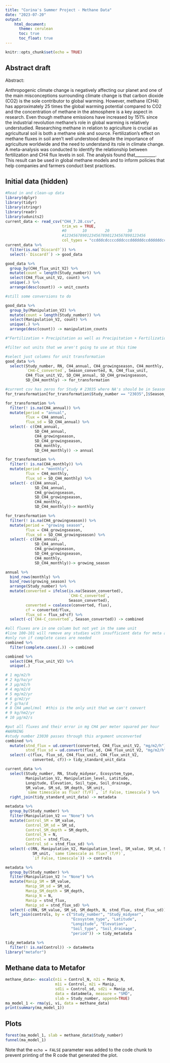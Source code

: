 ```yaml
---
title: "Corina's Summer Project - Methane Data"
date: "2023-07-20"
output: 
    html_document:
      theme: cerulean 
      toc: true
      toc_float: true
---
```


```r
knitr::opts_chunk$set(echo = TRUE)
```
## Abstract draft
Abstract: 

Anthropogenic climate change is negatively affecting our planet and one of the main misconceptions surrounding climate change is that carbon dioxide (CO2) is the sole contributor to global warming. However, methane (CH4) has approximately 25 times the global warming potential compared to CO2 and the concentration of methane in the atmosphere is a key aspect in research.  Even though methane emissions have increased by 151% since the industrial revolution methane's role in global warming is relatively understudied. Researching methane in relation to agriculture is crucial as agricultural soil is both a methane sink and source. Fertilization’s effect on methane fluxes in soil aren’t well understood despite the importance of agriculture worldwide and the need to understand its role in climate change. A meta-analysis was conducted to identify the relationship between fertilization and CH4 flux levels in soil. The analysis found that__________. This result can be used in global methane models and to inform policies that help companies and farmers conduct best practices.   


## Initial data (hidden)
```r
#Read in and clean-up data
library(dplyr)
library(tidyr)
library(stringr)
library(readr)
library(udunits2)
current_data <- read_csv("CH4_7.28.csv",
                         trim_ws = TRUE,
                         #0       10        20        30
                         #123456789012345678901234567890123456                     
                         col_types = "ccdddcdccccdddcccddddddccddddddccccc")
current_data %>%
  filter(is.na(`Discard?`)) %>%
  select(-`Discard?`) -> good_data

good_data %>%
  group_by(CH4_flux_unit_V2) %>%
  mutate(count = length(Study_number)) %>%
  select(CH4_flux_unit_V2, count) %>%
  unique(.) %>%
  arrange(desc(count)) -> unit_counts

#still some conversions to do

good_data %>%
  group_by(Manipulation_V2) %>%
  mutate(count = length(Study_number)) %>%
  select(Manipulation_V2, count) %>%
  unique(.) %>%
  arrange(desc(count)) -> manipulation_counts

#"Fertilization + Precipitation as well as Precipitation + Fertilization

#filter out units that we aren't going to use at this time

#select just columns for unit transformation
good_data %>%
  select(Study_number, RN, CH4_annual, CH4_growingseason, CH4_monthly,
         `CH4-C_converted`, Season_converted, N, CH4_flux_unit,
         CH4_flux_unit_V2, SD_CH4_annual, SD_CH4_growingseason,
         SD_CH4_monthly) -> for_transformation

#current csv has zeros for Study # 23035 where NA's should be in Season_converted
for_transformation[for_transformation$Study_number == "23035",]$Season_converted <- NA

for_transformation %>%
  filter(! is.na(CH4_annual)) %>%
  mutate(period = "annual",
         flux = CH4_annual,
         flux_sd = SD_CH4_annual) %>%
  select(- c(CH4_annual,
             SD_CH4_annual,
             CH4_growingseason,
             SD_CH4_growingseason,
             CH4_monthly,
             SD_CH4_monthly)) -> annual

for_transformation %>%
  filter(! is.na(CH4_monthly)) %>%
  mutate(period = "monthly",
         flux = CH4_monthly,
         flux_sd = SD_CH4_monthly) %>%
  select(- c(CH4_annual,
             SD_CH4_annual,
             CH4_growingseason,
             SD_CH4_growingseason,
             CH4_monthly,
             SD_CH4_monthly))-> monthly

for_transformation %>%
  filter(! is.na(CH4_growingseason)) %>%
  mutate(period = "growing season",
         flux = CH4_growingseason,
         flux_sd = SD_CH4_growingseason) %>%
  select(- c(CH4_annual,
             SD_CH4_annual,
             CH4_growingseason,
             SD_CH4_growingseason,
             CH4_monthly,
             SD_CH4_monthly))-> growing_season

annual %>%
  bind_rows(monthly) %>%
  bind_rows(growing_season) %>%
  arrange(Study_number) %>%
  mutate(converted = ifelse(is.na(Season_converted),
                            `CH4-C_converted`,
                            Season_converted),
         converted = coalesce(converted, flux),
         cf = converted/flux,
         flux_sd = flux_sd*cf) %>%
  select(-c(`CH4-C_converted`, Season_converted)) -> combined

#all fluxes are in one column but not yet in the same unit
#line 100-101 will remove any studies with insufficient data for meta analysis
#only run if complete cases are needed
combined %>%
  filter(complete.cases(.)) -> combined

combined %>%
  select(CH4_flux_unit_V2) %>%
  unique(.)

# 1 mg/m2/h         
# 2 kg/ha/yr        
# 3 μg/m2/h         
# 4 mg/m2/d         
# 5 mg/m2/yr        
# 6 g/m2/yr         
# 7 g/ha/d          
# 8 CH4 μmol/mol  #this is the only unit that we can't convert  
# 9 kg/hm2/yr       
# 10 μg/m2/s 

#put all fluxes and their error in mg CH4 per meter squared per hour
#WARNING
#study number 23030 passes through this argument unconverted
combined %>%
  mutate(stnd_flux = ud.convert(converted, CH4_flux_unit_V2, "mg/m2/h"),
         stnd_flux_sd = ud.convert(flux_sd, CH4_flux_unit_V2, "mg/m2/h")) %>%
  select(-c(flux, flux_sd, CH4_flux_unit, CH4_flux_unit_V2,
            converted, cf))-> tidy_standard_unit_data

current_data %>%
  select(Study_number, RN, Study_midyear, Ecosystem_type,
         Manipulation_V2, Manipulation_level, Latitude,
         Longitude, Elevation, Soil_type, Soil_drainage,
         SM_value, SM_sd, SM_depth, SM_unit,
         `same timescale as flux? (T/F)`, `if False, timescale`) %>%
  right_join(tidy_standard_unit_data) -> metadata

metadata %>%
  group_by(Study_number) %>%
  filter(Manipulation_V2 == "None") %>%
  mutate(Control_SM = SM_value,
         Control_SM_sd = SM_sd,
         Control_SM_depth = SM_depth,
         Control_N = N,
         Control = stnd_flux,
         Control_sd = stnd_flux_sd) %>%
  select(-c(RN, Manipulation_V2, Manipulation_level, SM_value, SM_sd, SM_depth, N, stnd_flux, stnd_flux_sd,
            SM_unit, `same timescale as flux? (T/F)`,
            `if False, timescale`)) -> controls

metadata %>%
  group_by(Study_number) %>%
  filter(Manipulation_V2 != "None") %>%
  mutate(Manip_SM = SM_value,
         Manip_SM_sd = SM_sd,
         Manip_SM_depth = SM_depth,
         Manip_N = N,
         Manip = stnd_flux,
         Manip_sd = stnd_flux_sd) %>%
  select(-c(RN, SM_value, SM_sd, SM_depth, N, stnd_flux, stnd_flux_sd)) %>%
  left_join(controls, by = c("Study_number", "Study_midyear",
                             "Ecosystem_type", "Latitude",
                             "Longitude", "Elevation",
                             "Soil_type", "Soil_drainage",
                             "period")) -> tidy_metadata

tidy_metadata %>%
  filter(! is.na(Control)) -> data4meta
library("metafor")

```
## Methane data to Metafor
``` r
methane_data<- escalc(n1i = Control_N, n2i = Manip_N,
                      m1i = Control, m2i = Manip,
                      sd1i = Control_sd, sd2i = Manip_sd,
                      data = data4meta, measure = "SMD",
                      slab = Study_number, append=TRUE)
ma_model_1 <- rma(yi, vi, data = methane_data)
print(summary(ma_model_1))
```

## Plots

```r
forest(ma_model_1, slab = methane_data$Study_number)
funnel(ma_model_1)
```

Note that the `echo = FALSE` parameter was added to the code chunk to prevent printing of the R code that generated the plot.
